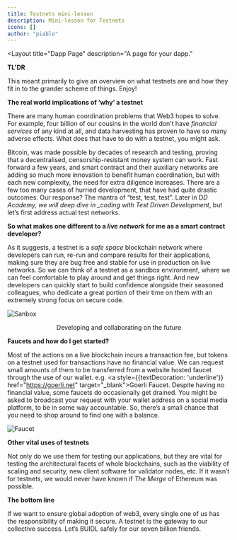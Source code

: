 ```yaml
---
title: Testnets mini-lesson
description: Mini-lesson for Testnets
icons: []
author: "piablo"
---
```



<Layout
    title="Dapp Page" 
    description="A page for your dapp." 
>
<LessonHeader title="Test, test, test, testnets" />

**TL'DR**

This meant primarily to give an overview on what testnets are and how they fit
in to the grander scheme of things. Enjoy!

**The real world implications of ‘why’ a testnet**

There are many human coordination problems that Web3 hopes to solve. For
example, four billion of our cousins in the world don’t have _financial
services_ of any kind at all, and data harvesting has proven to have so many
adverse effects. What does that have to do with a testnet, you might ask.

Bitcoin, was made possible by decades of research and testing, proving that a
decentralised, censorship-resistant money system can work. Fast forward a few
years, and smart contract and their auxiliary networks are adding so much more
innovation to benefit human coordination, but with each new complexity, the need
for extra diligence increases. There are a few too many cases of hurried
development, that have had quite drastic outcomes. Our response? The mantra of
“test, test, test”. Later in D*D Academy, we will deep dive in \_coding with
Test Driven Development*, but let’s first address actual test networks.

**So what makes one different to a _live network_ for me as a smart contract
developer?**

As it suggests, a testnet is a _safe space_ blockchain network where developers
can run, re-run and compare results for their applications, making sure they are
bug free and stable for use in production on live networks. So we can think of a
testnet as a sandbox environment, where we can feel comfortable to play around
and get things right. And new developers can quickly start to build confidence
alongside their seasoned colleagues, who dedicate a great portion of their time
on them with an extremely strong focus on secure code.

![Sanbox](/assets/lessons/testnets/sandbox.png)

<center>Developing and collaborating on the future</center>

**Faucets and how do I get started?**

Most of the actions on a live blockchain incurs a transaction fee, but tokens on
a testnet used for transactions have no financial value. We can request small
amounts of them to be transferred from a website hosted faucet through the use
of our wallet. e.g. <a style={{textDecoration: 'underline'}}
href="https://goerli.net" target="\_blank">Goerli Faucet</a>. Despite having no
financial value, some faucets do occasionally get drained. You might be asked to
broadcast your request with your wallet address on a social media platform, to
be in some way accountable. So, there’s a small chance that you need to shop
around to find one with a balance.

![Faucet](/assets/lessons/testnets/faucet.png)

**Other vital uses of testnets**

Not only do we use them for testing our applications, but they are vital for
testing the architectural facets of whole blockchains, such as the viability of
scaling and security, new client software for validator nodes, etc. If it wasn’t
for testnets, we would never have known if _The Merge_ of Ethereum was possible.

**The bottom line**

If we want to ensure global adoption of web3, every single one of us has the
responsibility of making it secure. A testnet is the gateway to our collective
success. Let’s BUIDL safely for our seven billion friends.

</Layout>
